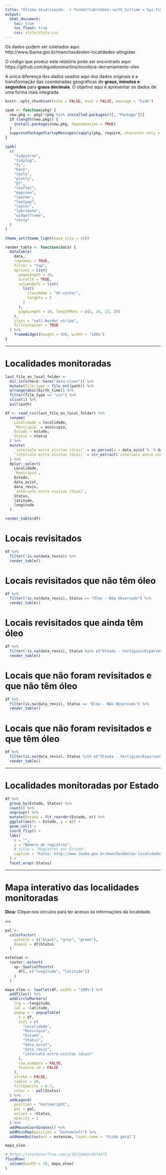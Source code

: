 ```yaml
---
title: "Última atualização: `r format(lubridate::with_tz(time = Sys.time(), tzone = 'America/Sao_Paulo'), '%d de %B de %Y às %X')`"
output: 
  html_document:
    toc: true
    toc_float: true
    css: style/style.css
---
```


<head>

<!-- Global site tag (gtag.js) - Google Analytics -->
<script async src="https://www.googletagmanager.com/gtag/js?id=UA-151898291-1"></script>
<script>
  window.dataLayer = window.dataLayer || [];
  function gtag(){dataLayer.push(arguments);}
  gtag('js', new Date());

  gtag('config', 'UA-151898291-1');
</script>

</head>

Os dados podem ser coletados aqui: http://www.ibama.gov.br/manchasdeoleo-localidades-atingidas

O código que produz este relatório pode ser encontrado aqui: https://github.com/kguidonimartins/monitora-derramamento-oleo

A única diferença dos dados usados aqui dos dados originais é a transformação das coordenadas geográficas de **graus, minutos e segundos** para **graus decimais**. O objetivo aqui é apresentar os dados de uma forma mais integrada.

```r
knitr::opts_chunk$set(echo = FALSE, eval = FALSE, message = "hide")

ipak <- function(pkg) {
  new.pkg <- pkg[!(pkg %in% installed.packages()[, "Package"])]
  if (length(new.pkg)) {
    install.packages(new.pkg, dependencies = TRUE)
  }
  suppressPackageStartupMessages(sapply(pkg, require, character.only = TRUE))
}

ipak(
  c(
    "tidyverse",
    "tidylog",
    "fs",
    "here",
    "tools",
    "plotly",
    "DT",
    "leaflet",
    "mapview",
    "leafem",
    "leafpop",
    "raster",
    "lubridate",
    "widgetframe",
    "shiny"
  )
)

theme_set(theme_light(base_size = 14))

render_table <- function(data) {
  datatable(
    data,
    rownames = TRUE,
    filter = "top",
    options = list(
      pageLength = 10,
      scrollX = TRUE,
      columnDefs = list(
        list(
          className = "dt-center",
          targets = 5
        )
      ),
      pageLength = 10, lengthMenu = c(5, 10, 15, 20)
    ),
    class = "cell-border stripe",
    fillContainer = TRUE
  ) %>%
    frameWidget(height = 450, width = "100%")
}
```

***

# Localidades monitoradas

```r
last_file_on_local_folder <-
  dir_info(here::here("data-clean")) %>%
  mutate(file_type = file_ext(path)) %>%
  arrange(desc(birth_time)) %>%
  filter(file_type == "csv") %>%
  slice(1) %>%
  pull(path)

df <- read_csv(last_file_on_local_folder) %>%
  rename(
    Localidade = localidade,
    `Município` = municipio,
    Estado = estado,
    Status = status
  ) %>%
  mutate(
    `intervalo entre visitas (dias)` = as.period(x = data_avist %--% data_revis, unit = "day"),
    `intervalo entre visitas (dias)` = str_extract(`intervalo entre visitas (dias)`, "[0-9]+")
  ) %>%
  dplyr::select(
    Localidade,
    `Município`,
    Estado,
    data_avist,
    data_revis,
    `intervalo entre visitas (dias)`,
    Status,
    latitude,
    longitude
  )

render_table(df)
```

# Locais revisitados

```r
df %>%
  filter(!is.na(data_revis)) %>%
  render_table()
```

# Locais revisitados que não têm óleo

```r
df %>%
  filter(!is.na(data_revis), Status == "Óleo - Não Observado") %>%
  render_table()
```

# Locais revisitados que ainda têm óleo

```r
df %>%
  filter(!is.na(data_revis), Status %in% c("Oleada - Vestígios/Esparsos", "Oleada - Manchas")) %>%
  render_table()
```

# Locais que não foram revisitados e que não têm óleo

```r
df %>%
  filter(is.na(data_revis), Status == "Óleo - Não Observado") %>%
  render_table()
```

# Locais que não foram revisitados e que têm óleo

```r
df %>%
  filter(is.na(data_revis), Status %in% c("Oleada - Vestígios/Esparsos", "Oleada - Manchas")) %>%
  render_table()
```

***

# Localidades monitoradas por Estado

```r
df %>%
  group_by(Estado, Status) %>%
  count() %>%
  ungroup() %>%
  mutate(Estado = fct_reorder(Estado, n)) %>%
  ggplot(aes(x = Estado, y = n)) +
  geom_col() +
  coord_flip() +
  labs(
    x = "",
    y = "Número de registros",
    # title = "Registros por Estado",
    caption = "Fonte: http://www.ibama.gov.br/manchasdeoleo-localidades-atingidas"
  ) +
  facet_wrap(~Status)
```

***

# Mapa interativo das localidades monitoradas


<div class="alert alert-block alert-success">
<b>Dica:</b> Clique nos círculos para ter acesso às informações da localidade.
</div>

<\br>

```r
pal <-
  colorFactor(
    palette = c("black", "grey", "green"),
    domain = df$Status
  )

extensao <-
  raster::extent(
    sp::SpatialPoints(
      df[, c("longitude", "latitude")]
    )
  )

mapa_oleo <- leaflet(df, width = "100%") %>%
  addTiles() %>%
  addCircleMarkers(
    lng = ~longitude,
    lat = ~latitude,
    popup = ~ popupTable(
      x = df,
      zcol = c(
        "Localidade",
        "Município",
        "Estado",
        "Status",
        "data_avist",
        "data_revis",
        "intervalo entre visitas (dias)"
      ),
      row.numbers = FALSE,
      feature.id = FALSE
    ),
    stroke = FALSE,
    radius = 10,
    fillOpacity = 0.7,
    color = ~ pal(Status)
  ) %>%
  addLegend(
    position = "bottomright",
    pal = pal,
    values = ~Status,
    opacity = 1
  ) %>%
  addMouseCoordinates() %>%
  addMiniMap(position = "bottomleft") %>%
  addHomeButton(ext = extensao, layer.name = "Visão geral")

mapa_oleo
```


```r
# https://stackoverflow.com/a/36210442/5974372
fluidRow(
  column(width = 10, mapa_oleo)
)
```

